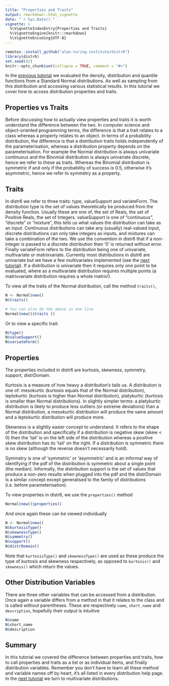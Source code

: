 ```yaml
---
title: "Properties and Traits"
output: rmarkdown::html_vignette
date: "`r Sys.Date()`"
vignette: >
  %\VignetteIndexEntry{Properties and Traits}
  %\VignetteEngine{knitr::rmarkdown}
  %\VignetteEncoding{UTF-8}
---
```


```r
remotes::install_github("alan-turing-institute/distr6")
library(distr6)
set.seed(42)
knitr::opts_chunk$set(collapse = TRUE, comment = "#>")
```

In the [previous tutorial](https://alan-turing-institute.github.io/distr6/articles/webs/statistical_methods.html) we evaluated the density, distribution and quantile functions from a Standard Normal distributions. As well as sampling from this distribution and accessing various statistical results. In this tutorial we cover how to access distribution properties and traits.

## Properties vs Traits

Before discussing how to actually view properties and traits it is worth understand the difference between the two. In computer science and object-oriented programming terms, the difference is that a trait relates to a class whereas a property relates to an object. In terms of a probability distribution, the difference is that a distribution traits holds independently of the parameterisation, whereas a distribution property depends on the parameterisation. For example the Normal distribution is always univariate continuous and the Binomial distribution is always univariate discrete, hence we refer to these as traits. Whereas the Binomial distribution is symmetric if and only if the probability of success is 0.5, otherwise it's asymmetric, hence we refer to symmetry as a property.

## Traits

In distr6 we refer to three traits: type, valueSupport and variateForm. The distribution type is the set of values theoretically be produced from the density function. Usually these are one of, the set of Reals, the set of Positive Reals, the set of Integers. valueSupport is one of "continuous", "discrete" or "mixture", this tells us what values the distribution can take as an input. Continuous distributions can take any (usually) real-valued input, discrete distributions can only take integers as inputs, and mixtures can take a combination of the two. We use the convention in distr6 that if a non-integer is passed to a discrete distribution then '0' is returned without error. Finally variateForm refers to the distribution being one of univariate, multivariate or matrixvariate. Currently most distributions in distr6 are univariate but we have a few multivariates implemented (see the [next tutorial](https://alan-turing-institute.github.io/distr6/articles/webs/multivariates.html)). If a distribution is univariate then it requires only one point to be evaluated, where as a multivariate distribution requires multiple points (a matrixvariate distribution requires a whole matrix!).

To view all the traits of the Normal distribution, call the method `traits()`,
```r
N <- Normal$new()
N$traits()

# You can also do the above in one line
Normal$new()$traits ()
```

Or to view a specific trait:
```r
N$type()
N$valueSupport()
N$variateForm()
```


## Properties

The properties included in distr6 are kurtosis, skewness, symmetry, support, distrDomain.

Kurtosis is a measure of how heavy a distribution's tails us. A distribution is one of: mesokurtic (kurtosis equals that of the Normal distribution), leptokurtic (kurtosis is higher than Normal distribution), platykurtic (kurtosis is smaller than Normal distributions). In slightly simpler terms: a platykurtic distribution is likely to produce less outliers (or extreme deviations) than a Normal distribution, a mesokurtic distribution will produce the same amount and a leptokurtic distribution will produce more.

Skewness is a slightly easier concept to understand. It refers to the shape of the distribution and specifically if a distribution is negative skew (skew < 0) then the 'tail' is on the left side of the distribution whereas a positive skew distribution has its 'tail' on the right. If a distribution is symmetric there is no skew (although the reverse doesn't necessarily hold).

Symmetry is one of 'symmetric' or 'asymmetric' and is an informal way of identifying if the pdf of the distribution is symmetric about a single point (the median). Informally, the distribution support is the set of values that produce a non-zero results when plugged into the pdf and the distrDomain is a similar concept except generalised to the family of distributions (i.e. before parameterisation).

To view properties in distr6, we use the `properties()` method
```r
Normal$new()$properties()
```

And once again these can be viewed individually
```r
N <- Normal$new()
N$kurtosisType()
N$skewnessType()
N$symmetry()
N$support()
N$distrDomain()
```

Note that `kurtosisType()` and `skewnessType()` are used as these produce the type of kurtosis and skewness respectively, as opposed to `kurtosis()` and `skewness()` which return the values.

## Other Distribution Variables

There are three other variables that can be accessed from a distribution. Once again a variable differs from a method in that it relates to the class and is called without parentheses. These are respectively `name`, `short_name` and `description`, hopefully their output is intuitive
```r
N$name
N$short_name
N$description
```

## Summary

In this tutorial we covered the difference between properties and traits, how to call properties and traits as a list or as individual items, and finally distribution variables. Remember you don't have to learn all these method and variable names off by heart, it's all listed in every distribution help page. In the [next tutorial](https://alan-turing-institute.github.io/distr6/articles/webs/multivariates.html) we turn to multivariate distributions.




